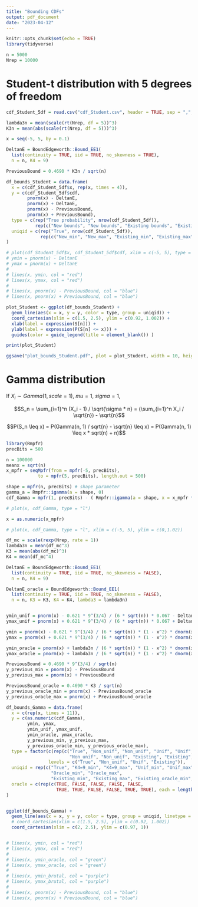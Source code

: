 ```yaml
---
title: "Bounding CDFs"
output: pdf_document
date: "2023-04-12"
---
```


```r
knitr::opts_chunk$set(echo = TRUE)
library(tidyverse)
```


```r
n = 5000
Nrep = 10000
```


# Student-t distribution with 5 degrees of freedom

```r
cdf_Student_5df = read.csv("cdf_Student.csv", header = TRUE, sep = ",", dec = ".")

lambda3n = mean(scale(rt(Nrep, df = 5))^3)
K3n = mean(abs(scale(rt(Nrep, df = 5)))^3)
```

```r
x = seq(-5, 5, by = 0.1)

DeltanE = BoundEdgeworth::Bound_EE1(
  list(continuity = TRUE, iid = TRUE, no_skewness = TRUE),
  n = n, K4 = 9)

PreviousBound = 0.4690 * K3n / sqrt(n)

df_bounds_Student = data.frame(
  x = c(cdf_Student_5df$x, rep(x, times = 4)),
  y = c(cdf_Student_5df$cdf,
        pnorm(x) - DeltanE,
        pnorm(x) + DeltanE,
        pnorm(x) - PreviousBound,
        pnorm(x) + PreviousBound),
  type = c(rep("True probability", nrow(cdf_Student_5df)),
           rep(c("New bounds", "New bounds", "Existing bounds", "Existing bounds"), each = length(x))),
  uniqid = c(rep("True", nrow(cdf_Student_5df)),
             rep(c("New_min", "New_max", "Existing_min", "Existing_max"), each = length(x)))
)

# plot(cdf_Student_5df$x, cdf_Student_5df$cdf, xlim = c(-5, 5), type = "l")
# ymin = pnorm(x) - DeltanE
# ymax = pnorm(x) + DeltanE
# 
# lines(x, ymin, col = "red")
# lines(x, ymax, col = "red")
# 
# lines(x, pnorm(x) - PreviousBound, col = "blue")
# lines(x, pnorm(x) + PreviousBound, col = "blue")

plot_Student <- ggplot(df_bounds_Student) + 
  geom_line(aes(x = x, y = y, color = type, group = uniqid)) +
  coord_cartesian(xlim = c(1.5, 2.5), ylim = c(0.92, 1.002)) +
  xlab(label = expression(S[n])) +
  ylab(label = expression(P(S[n] <= x))) +
  guides(color = guide_legend(title = element_blank()) )

print(plot_Student)

ggsave("plot_bounds_Student.pdf", plot = plot_Student, width = 10, height = 5)
```

<!-- ```{r} -->
<!-- plot(cdf_Student_5df$x, cdf_Student_5df$cdf, type = "l", xlim = c(1.5, 3.5), ylim = c(0.92, 1.002)) -->
<!-- -->
<!-- lines(x, ymin, col = "red") -->
<!-- lines(x, ymax, col = "red") -->
<!--  -->
<!-- lines(x, pnorm(x) - PreviousBound, col = "blue") -->
<!-- lines(x, pnorm(x) + PreviousBound, col = "blue") -->
<!-- ``` -->


# Gamma distribution

If $X_i \sim Gamma(1, scale = 1)$, $mu = 1$, $sigma = 1$,

$$S_n = \sum_{i=1}^n (X_i - 1) / \sqrt{\sigma * n}
= (\sum_{i=1}^n X_i / \sqrt{n}) - \sqrt{n}$$

$$P(S_n \leq x)
= P(Gamma(n, 1) / sqrt{n} - \sqrt{n} \leq x)
= P(Gamma(n, 1) \leq x * sqrt(n) + n)$$

```r
library(Rmpfr)
precBits = 500

n = 100000
meanx = sqrt(n)
x_mpfr = seqMpfr(from = mpfr(-5, precBits),
            to = mpfr(5, precBits), length.out = 500)

shape = mpfr(n, precBits) # shape parameter
gamma_a = Rmpfr::igamma(a = shape, 0)
cdf_Gamma = mpfr(1, precBits) - ( Rmpfr::igamma(a = shape, x = x_mpfr * sqrt(n) + n) / gamma_a )

# plot(x, cdf_Gamma, type = "l")
```

```r
x = as.numeric(x_mpfr)

# plot(x, cdf_Gamma, type = "l", xlim = c(-5, 5), ylim = c(0,1.02))

df_mc = scale(rexp(Nrep, rate = 1))
lambda3n = mean(df_mc^3)
K3 = mean(abs(df_mc)^3)
K4 = mean(df_mc^4)

DeltanE = BoundEdgeworth::Bound_EE1(
  list(continuity = TRUE, iid = TRUE, no_skewness = FALSE),
  n = n, K4 = 9)

DeltanE_oracle = BoundEdgeworth::Bound_EE1(
  list(continuity = TRUE, iid = TRUE, no_skewness = FALSE),
  n = n, K3 = K3, K4 = K4, lambda3 = lambda3n)


ymin_unif = pnorm(x) - 0.621 * 9^(3/4) / (6 * sqrt(n)) * 0.067 - DeltanE
ymax_unif = pnorm(x) + 0.621 * 9^(3/4) / (6 * sqrt(n)) * 0.067 + DeltanE

ymin = pnorm(x) - 0.621 * 9^(3/4) / (6 * sqrt(n)) * (1 - x^2) * dnorm(x) - DeltanE
ymax = pnorm(x) + 0.621 * 9^(3/4) / (6 * sqrt(n)) * (1 - x^2) * dnorm(x) + DeltanE

ymin_oracle = pnorm(x) + lambda3n / (6 * sqrt(n)) * (1 - x^2) * dnorm(x) - DeltanE_oracle
ymax_oracle = pnorm(x) + lambda3n / (6 * sqrt(n)) * (1 - x^2) * dnorm(x) + DeltanE_oracle

PreviousBound = 0.4690 * 9^(3/4) / sqrt(n)
y_previous_min = pnorm(x) - PreviousBound
y_previous_max = pnorm(x) + PreviousBound

PreviousBound_oracle = 0.4690 * K3 / sqrt(n)
y_previous_oracle_min = pnorm(x) - PreviousBound_oracle
y_previous_oracle_max = pnorm(x) + PreviousBound_oracle

df_bounds_Gamma = data.frame(
  x = c(rep(x, times = 11)),
  y = c(as.numeric(cdf_Gamma),
        ymin, ymax,
        ymin_unif, ymax_unif,
        ymin_oracle, ymax_oracle,
        y_previous_min, y_previous_max,
        y_previous_oracle_min, y_previous_oracle_max),
  type = factor(c(rep(c("True", "Non_unif", "Non_unif", "Unif", "Unif",
                        "Non_unif", "Non_unif", "Existing", "Existing", "Existing", "Existing"), each = length(x))),
                levels = c("True", "Non_unif", "Unif", "Existing")),
  uniqid = rep(c("True", "K4=9_min", "K4=9_max", "Unif_min", "Unif_max",
                 "Oracle_min", "Oracle_max",
                 "Existing_min", "Existing_max", "Existing_oracle_min", "Existing__oracle_max"), each = length(x) ),
  oracle = c(rep(c(TRUE, FALSE, FALSE, FALSE, FALSE,
                   TRUE, TRUE, FALSE, FALSE, TRUE, TRUE), each = length(x) )  )
)


ggplot(df_bounds_Gamma) + 
  geom_line(aes(x = x, y = y, color = type, group = uniqid, linetype = oracle)) +
  # coord_cartesian(xlim = c(1.5, 2.5), ylim = c(0.92, 1.002))
  coord_cartesian(xlim = c(2, 2.5), ylim = c(0.97, 1))


# lines(x, ymin, col = "red")
# lines(x, ymax, col = "red")
# 
# lines(x, ymin_oracle, col = "green")
# lines(x, ymax_oracle, col = "green")
# 
# lines(x, ymin_brutal, col = "purple")
# lines(x, ymax_brutal, col = "purple")
# 
# lines(x, pnorm(x) - PreviousBound, col = "blue")
# lines(x, pnorm(x) + PreviousBound, col = "blue")
```


<!-- ```{r} -->
<!-- plot(x, cdf_Gamma, type = "l", xlim = c(1.4, 2.5), ylim = c(0.90, 1.01)) -->

<!-- lines(x, ymin, col = "red") -->
<!-- lines(x, ymax, col = "red") -->

<!-- lines(x, ymin_oracle, col = "green") -->
<!-- lines(x, ymax_oracle, col = "green") -->

<!-- lines(x, ymin_brutal, col = "purple") -->
<!-- lines(x, ymax_brutal, col = "purple") -->

<!-- lines(x, pnorm(x) - PreviousBound, col = "blue") -->
<!-- lines(x, pnorm(x) + PreviousBound, col = "blue") -->
<!-- ``` -->





